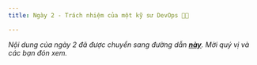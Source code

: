 ```yaml
---
title: Ngày 2 - Trách nhiệm của một kỹ sư DevOps 👨‍💻

---
```

_Nội dung của ngày 2 đã được chuyển sang đường dẫn **[này](https://portal.builetuananh.name.vn/docs/90days/stage1)**.
Mời quý vị và các bạn đón xem._
